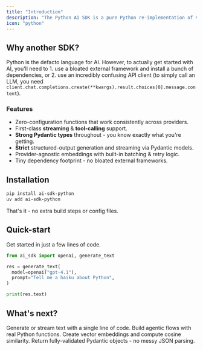 ```yaml
---
title: "Introduction"
description: "The Python AI SDK is a pure Python re-implementation of Vercel's popular AI SDK for TypeScript."
icon: "python"
---
```



## Why another SDK?

Python is the defacto language for AI. However, to actually get started with AI, you'll need to 1. use a bloated external framework and install a bunch of dependencies, or 2. use an incredibly confusing API client (to simply call an LLM, you need `client.chat.completions.create(**kwargs).result.choices[0].message.content`).

### Features

- Zero-configuration functions that work consistently across providers.
- First-class **streaming** & **tool-calling** support.
- <strong>Strong Pydantic types</strong> throughout - you know exactly what you're getting.
- <strong>Strict</strong> structured-output generation and streaming via Pydantic models.
- Provider-agnostic embeddings with built-in batching & retry logic.
- Tiny dependency footprint - no bloated external frameworks.

## Installation

```bash
pip install ai-sdk-python
uv add ai-sdk-python
```

That's it - no extra build steps or config files.

## Quick-start

Get started in just a few lines of code.

```python generate_text.py lines icon="python"
from ai_sdk import openai, generate_text

res = generate_text(
  model=openai("gpt-4.1"),
  prompt="Tell me a haiku about Python",
)

print(res.text)
```

## What's next?

<CardGroup cols={2}>
  <Card title="Text generation" href="/ai-sdk/text-generation" icon="comment-dots">
    Generate or stream text with a single line of code.
  </Card>
  <Card title="Tool calling" href="/ai-sdk/tool-calling" icon="hammer">
    Build agentic flows with real Python functions.
  </Card>
  <Card title="Embeddings" href="/ai-sdk/embeddings" icon="vector-circle">
    Create vector embeddings and compute cosine similarity.
  </Card>
  <Card title="Structured output" href="/ai-sdk/object-generation" icon="boxes-packing">
    Return fully-validated Pydantic objects - no messy JSON parsing.
  </Card>
</CardGroup>
